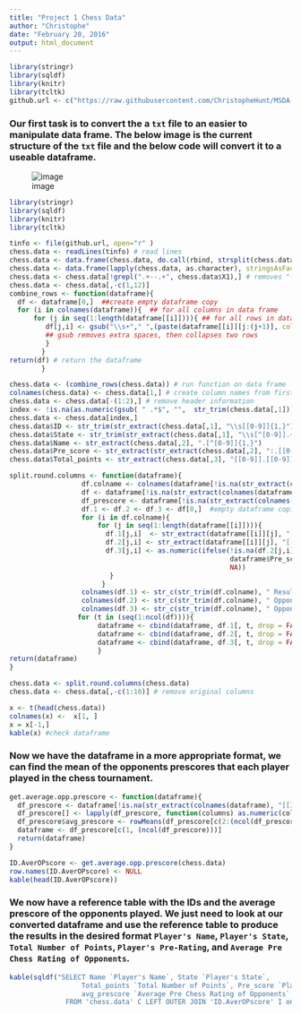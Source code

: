 ```yaml
---
title: "Project 1 Chess Data"
author: "Christophe"
date: "February 20, 2016"
output: html_document
---
```


```r
library(stringr)
library(sqldf)
library(knitr)
library(tcltk)
github.url <- c("https://raw.githubusercontent.com/ChristopheHunt/MSDA---Coursework/master/Data%20607/Homework/data/tournamentinfo.txt")
```

### Our first task is to convert the a `txt` file to an easier to manipulate data frame. The below image is the current structure of the `txt` file and the below code will convert it to a useable dataframe. 

![image](https://raw.githubusercontent.com/ChristopheHunt/MSDA---Coursework/master/Data%20607/Homework/Project/filetype.JPG) 


```r
library(stringr)
library(sqldf)
library(knitr)
library(tcltk)

tinfo <- file(github.url, open="r" )
chess.data <- readLines(tinfo) # read lines 
chess.data <- data.frame(chess.data, do.call(rbind, strsplit(chess.data, split = "|", fixed = TRUE)))
chess.data <- data.frame(lapply(chess.data, as.character), stringsAsFactors=FALSE)
chess.data <- chess.data[!grepl(".+--.+", chess.data$X1),] # removes "------" lines
chess.data <- chess.data[,-c(1,12)]
combine_rows <- function(dataframe){
  df <- dataframe[0,]  ##create empty dataframe copy
  for (i in colnames(dataframe)){  ## for all columns in data frame 
      for (j in seq(1:length(dataframe[[i]]))){ ## for all rows in dataframe
         df[j,i] <- gsub("\\s+"," ",(paste(dataframe[[i]][j:(j+1)], collapse = ""))) 
         ## gsub removes extra spaces, then collapses two rows 
         }
        } 
return(df) # return the dataframe
        }

chess.data <- (combine_rows(chess.data)) # run function on data frame
colnames(chess.data) <- chess.data[1,] # create column names from first row
chess.data <- chess.data[-(1:2),] # remove header information
index <- !is.na(as.numeric(gsub( " .*$", "",  str_trim(chess.data[,1])))) #gets the part of string, if a numeric value first it converts to True
chess.data <- chess.data[index,] 
chess.data$ID <- str_trim(str_extract(chess.data[,1], "\\s[[0-9]]{1,}"))
chess.data$State <- str_trim(str_extract(chess.data[,1], "\\s[^[0-9]].+"))
chess.data$Name <- str_extract(chess.data[,2], ".[^[0-9]]{1,}")
chess.data$Pre_score <- str_extract(str_extract(chess.data[,2], ":.[[0-9]]{1,}.[^[-]]"), "[[0-9]]{1,}")
chess.data$Total_points <- str_extract(chess.data[,3], "[[0-9]].[[0-9]]\\s")

split.round.columns <- function(dataframe){
                  df.colname <- colnames(dataframe[!is.na(str_extract(colnames(dataframe), "Round.+"))])
                  df <- dataframe[!is.na(str_extract(colnames(dataframe), "Round.+"))]
                  df_prescore <- dataframe[!is.na(str_extract(colnames(dataframe), "^[[ID]]|Pre_score"))]
                  df.1 <- df.2 <- df.3 <- df[0,]  #empty dataframe copies
                  for (i in df.colname){ 
                      for (j in seq(1:length(dataframe[[i]]))){
                        df.1[j,i]  <- str_extract(dataframe[[i]][j], "[[:alpha:]]")
                        df.2[j,i] <- str_extract(dataframe[[i]][j], "[[0-9]]{1,}")
                        df.3[j,i] <- as.numeric(ifelse(!is.na(df.2[j,i]), 
                                                       dataframe$Pre_score[dataframe$ID ==  df.2[j,i]], 
                                                       NA))
                         }
                       } 
                  colnames(df.1) <- str_c(str_trim(df.colname), " Results")
                  colnames(df.2) <- str_c(str_trim(df.colname), " Opponent")
                  colnames(df.3) <- str_c(str_trim(df.colname), " Opponent Prescore")
                 for (t in (seq(1:ncol(df)))){
                      dataframe <- cbind(dataframe, df.1[, t, drop = FALSE])
                      dataframe <- cbind(dataframe, df.2[, t, drop = FALSE])
                      dataframe <- cbind(dataframe, df.3[, t, drop = FALSE])
                      }
return(dataframe) 
}

chess.data <- split.round.columns(chess.data)
chess.data <- chess.data[,-c(1:10)] # remove original columns

x <- t(head(chess.data))
colnames(x) <-  x[1, ]
x = x[-1,]
kable(x) #check dataframe
```

### Now we have the dataframe in a more appropriate format, we can find the mean of the opponents prescores that each player played in the chess tournament. 

```r
get.average.opp.prescore <- function(dataframe){
  df_prescore <- dataframe[!is.na(str_extract(colnames(dataframe), "[[ID]]|Prescore"))]
  df_prescore[] <- lapply(df_prescore, function(columns) as.numeric(columns))
  df_prescore$avg_prescore <- rowMeans(df_prescore[c(2:(ncol(df_prescore)))], na.rm = TRUE)
  dataframe <- df_prescore[c(1, (ncol(df_prescore)))]
  return(dataframe)
}

ID.AverOPscore <- get.average.opp.prescore(chess.data)
row.names(ID.AverOPscore) <- NULL
kable(head(ID.AverOPscore))
```

### We now have a reference table  with the IDs and the average prescore of the opponents played. We just need to look at our converted dataframe and use the reference table to produce the results in the desired format `Player's Name`, `Player's State`, `Total Number of Points`, `Player's Pre-Rating`, and `Average Pre Chess Rating of Opponents`. 

```r
kable(sqldf("SELECT Name `Player's Name`, State `Player's State`, 
                  Total_points `Total Number of Points`, Pre_score `Player's Pre-Rating`, 
                  avg_prescore `Average Pre Chess Rating of Opponents`
              FROM 'chess.data' C LEFT OUTER JOIN 'ID.AverOPscore' I on C.ID = I.ID"))
```




